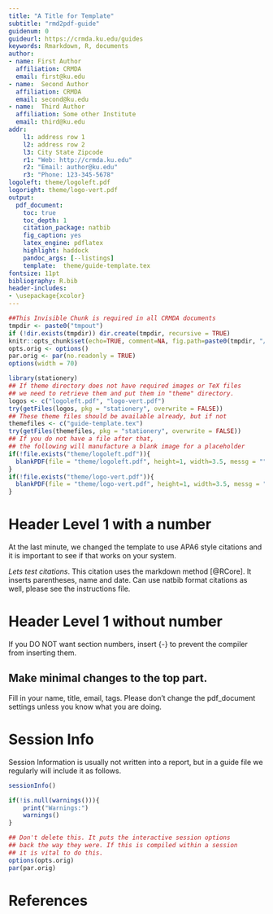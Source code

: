 ```yaml
---
title: "A Title for Template"
subtitle: "rmd2pdf-guide"
guidenum: 0
guideurl: https://crmda.ku.edu/guides
keywords: Rmarkdown, R, documents
author:
- name: First Author
  affiliation: CRMDA
  email: first@ku.edu
- name:  Second Author
  affiliation: CRMDA
  email: second@ku.edu
- name:  Third Author
  affiliation: Some other Institute
  email: third@ku.edu
addr:
    l1: address row 1
    l2: address row 2
    l3: City State Zipcode
    r1: "Web: http://crmda.ku.edu"
    r2: "Email: author@ku.edu"
    r3: "Phone: 123-345-5678"
logoleft: theme/logoleft.pdf
logoright: theme/logo-vert.pdf
output:
  pdf_document:
    toc: true
    toc_depth: 1
    citation_package: natbib
    fig_caption: yes
    latex_engine: pdflatex
    highlight: haddock
    pandoc_args: [--listings]
    template:  theme/guide-template.tex
fontsize: 11pt
bibliography: R.bib
header-includes:
- \usepackage{xcolor}
---
```


```r
##This Invisible Chunk is required in all CRMDA documents
tmpdir <- paste0("tmpout")
if (!dir.exists(tmpdir)) dir.create(tmpdir, recursive = TRUE)
knitr::opts_chunk$set(echo=TRUE, comment=NA, fig.path=paste0(tmpdir, "/p-"))
opts.orig <- options()
par.orig <- par(no.readonly = TRUE)
options(width = 70)
```


```r
library(stationery)
## If theme directory does not have required images or TeX files
## we need to retrieve them and put them in "theme" directory. 
logos <- c("logoleft.pdf", "logo-vert.pdf")
try(getFiles(logos, pkg = "stationery", overwrite = FALSE))
## These theme files should be available already, but if not
themefiles <- c("guide-template.tex")
try(getFiles(themefiles, pkg = "stationery", overwrite = FALSE))
## If you do not have a file after that, 
## the following will manufacture a blank image for a placeholder
if(!file.exists("theme/logoleft.pdf")){
  blankPDF(file = "theme/logoleft.pdf", height=1, width=3.5, messg = "")
}
if(!file.exists("theme/logo-vert.pdf")){
  blankPDF(file = "theme/logo-vert.pdf", height=1, width=3.5, messg = "")
}
```


\begin{abstract}
\noindent
This is an abstract. Please include a terse, yet descriptive
statement here of less than 200 words. It should avoid
colloquialisms and polysyllabic profundities.
\end{abstract}

# Header Level 1 with a number

At the last minute, we changed the template to use APA6 style
citations and it is important to see if that works on your system.

*Lets test citations*. This citation uses the markdown method
[@RCore]. It inserts parentheses, name and date. Can use natbib
format citations as well, please see the instructions file.


# Header Level 1 without number {-}

If you DO NOT want section numbers, insert {-} to prevent the
compiler from inserting them.

## Make minimal changes to the top part. {-}

Fill in your name, title, email, tags.  Please don't change the
pdf_document settings unless you know what you are doing.



[//]: (All guides must have this as the final stanza)

# Session Info {-}

Session Information is usually not written into a report, but in a
guide file we regularly will include it as follows.

```r
sessionInfo()
```

```r
if(!is.null(warnings())){
    print("Warnings:")
    warnings()
}
```

```r
## Don't delete this. It puts the interactive session options
## back the way they were. If this is compiled within a session
## it is vital to do this.
options(opts.orig)
par(par.orig)
```


# References {-}
